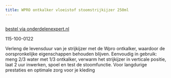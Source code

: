 ```yaml
---
title: WPRO ontkalker vloeistof stoomstrijkijzer 250ml
---
```



<Image src={imageProduct} width={imageProduct.width} alt="" />

[bestel via onderdelenexpert.nl](https://www.onderdelenexpert.nl/wpro-ontkalker-vloeistof-stoomstrijkijzer-250ml-481281719436)

115-100-0122

Verleng de levensduur van je strijkijzer met de Wpro ontkalker, waardoor de oorspronkelijke eigenschappen behouden blijven. Eenvoudig in gebruik: meng 2/3 water met 1/3 ontkalker, verwarm het strijkijzer in verticale positie, laat 2 uur inwerken, spoel en test de stoomfunctie. Voor langdurige prestaties en optimale zorg voor je kleding
